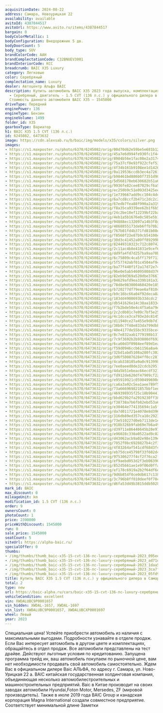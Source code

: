 ```yaml
---
acquisitionDate: 2024-08-22
address: Самара, Новоурицкая 22
availability: available
avitoId: 4387844517
avitoUrl: https://www.avito.ru/items/4387844517
bargain: 0
bodyColorMetallic: 1
bodyConfiguration: Внедорожник 5 дв.
bodyDoorCount: 5
body_type: SUV
brandColorCode: AAH
brandComplectationCode: C32BNUEV3001
brandInteriorCode: KCC
breadcrumb: BAIC X35 Luxury
category: Легковые
color: Серебряный
complectation_name: Luxury
dealer: Автоцентр Альфа BAIC
description: Купить автомобиль BAIC X35 2023 года выпуска, комплектация Luxury, цвет
  - Серебряный, двигатель - 1.5 CVT (136 л.с.) у официального дилера в г. Самара.
  Стоимость данного автомобиля BAIC X35 – 1545000
driveType: Передний
enginePower: 136
engineType: Бензин
engineVolume: 1499
folder_id: X35
gearboxType: Вариатор
h1: BAIC X35 1.5 CVT (136 л.с.)
id: 6245082, 6473632
image: https://cdn.alexsab.ru/b/baic/img/models/x35/colors/silver.png
images:
- https://s1.maxposter.ru/photo/6370/6245082/orig/00d70d62e59be5e681b1213eb3e095ee.jpg?sid=86
- https://s1.maxposter.ru/photo/6370/6245082/orig/45a7e6d994fe930fc1f44ed0e69ad71d.jpg?sid=86
- https://s1.maxposter.ru/photo/6370/6245082/orig/8904b56e1fac08e2a31748eb4ac1daa5.jpg?sid=86
- https://s1.maxposter.ru/photo/6370/6245082/orig/75a37cf0e93f922cfef534297393ca7f.jpg?sid=86
- https://s1.maxposter.ru/photo/6370/6245082/orig/4f34b161b9108ee1d142685d1ea05fd9.jpg?sid=86
- https://s1.maxposter.ru/photo/6370/6245082/orig/0a119536ccdb3ec4a7261a1cfabce0ee.jpg?sid=86
- https://s1.maxposter.ru/photo/6370/6245082/orig/b98461bd886b0f7351d90861b5e12cfd.jpg?sid=86
- https://s1.maxposter.ru/photo/6370/6245082/orig/5d568178eb630682b51a6cec0e89f7ba.jpg?sid=86
- https://s1.maxposter.ru/photo/6370/6245082/orig/9936fe82cee87029cf6a5374f521b16f.jpg?sid=86
- https://s1.maxposter.ru/photo/6370/6245082/orig/ec250b9c51e093d3425eec7f78a0dba2.jpg?sid=86
- https://s1.maxposter.ru/photo/6370/6245082/orig/1e739667add9cc104c4dda22416dbc9e.jpg?sid=86
- https://s1.maxposter.ru/photo/6370/6245082/orig/6a7cd8ccf2b471c2dc2c2c65cb54d426.jpg?sid=86
- https://s1.maxposter.ru/photo/6370/6245082/orig/67edb7fea88f990a2a3198f295872dcd.jpg?sid=86
- https://s1.maxposter.ru/photo/6370/6245082/orig/f8a35ca9339ee62b1f6b54052a26b44d.jpg?sid=86
- https://s1.maxposter.ru/photo/6370/6245082/orig/24c2be18ef12239bf22bae4e18c2c604.jpg?sid=86
- https://s1.maxposter.ru/photo/6370/6245082/orig/4eb1a5b1676e0c585e5b160662627062.jpg?sid=86
- https://s1.maxposter.ru/photo/6370/6245082/orig/94888ec132097a14b3f8dd4c18c59ad7.jpg?sid=86
- https://s1.maxposter.ru/photo/6370/6245082/orig/4868855173deb6ffb70b27d88f565bd7.jpg?sid=86
- https://s1.maxposter.ru/photo/6370/6245082/orig/767b01fd4b371fd81b08e0764715917c.jpg?sid=86
- https://s1.maxposter.ru/photo/6370/6245082/orig/f8560f23e87b9cb54100ea82bd84caca.jpg?sid=86
- https://s1.maxposter.ru/photo/6370/6245082/orig/30d3c41452a09ff89299b65a16388e58.jpg?sid=86
- https://s1.maxposter.ru/photo/6370/6245082/orig/82449310323c712c80742f3559621b27.jpg?sid=86
- https://s1.maxposter.ru/photo/6370/6245082/orig/2c11ac4b8e41831e9cef670d25f23fb1.jpg?sid=86
- https://s1.maxposter.ru/photo/6370/6245082/orig/dd9fa4fd7d257ba9aa70bbd70446156b.jpg?sid=86
- https://s1.maxposter.ru/photo/6370/6245082/orig/6c75809c4ca5ff179f713089ea25aaa5.jpg?sid=86
- https://s1.maxposter.ru/photo/6370/6245082/orig/5f57742abf01c4504af94c1b24f632be.jpg?sid=86
- https://s1.maxposter.ru/photo/6370/6245082/orig/ba77f448f1f2a17d72e744f07f9c0dfb.jpg?sid=86
- https://s1.maxposter.ru/photo/6370/6245082/orig/96e0e5ab546095808d376b9e71a67949.jpg?sid=86
- https://s1.maxposter.ru/photo/6370/6245082/orig/82eb9d369a520dbe376670c5d67876df.jpg?sid=86
- https://s1.maxposter.ru/photo/6370/6245082/orig/04629afd9ea339b181a32fdbdac3a2f8.jpg?sid=86
- https://s1.maxposter.ru/photo/6370/6245082/orig/78d8e983000460420e1859d73aa10387.jpg?sid=86
- https://s1.maxposter.ru/photo/6370/6245082/orig/b720277df79eae6af810cf0c36f73b0a.jpg?sid=86
- https://s1.maxposter.ru/photo/6370/6245082/orig/b9c16bc66a04f92deca8a1b3973948ba.jpg?sid=86
- https://s1.maxposter.ru/photo/6370/6245082/orig/183dd4900693b33dcdc2f72c86427962.jpg?sid=86
- https://s1.maxposter.ru/photo/6370/6245082/orig/db541626e14c30aa183344e1b84c7024.jpg?sid=86
- https://s1.maxposter.ru/photo/6370/6245082/orig/f7b2bde50e4c4f5a6a79edc27048cd79.jpg?sid=86
- https://s1.maxposter.ru/photo/6370/6245082/orig/2c2c0b01c7e09c7bf5e25527b8d6141d.jpg?sid=86
- https://s1.maxposter.ru/photo/6370/6245082/orig/4c1dcce3ca793e2dc814534f82c9c58d.jpg?sid=86
- https://s1.maxposter.ru/photo/6370/6245082/orig/d11940ce27a455e9db7d1833c736a930.jpg?sid=86
- https://s1.maxposter.ru/photo/6370/6245082/orig/38b0c7f48e833da799dbbd4021ca2bbd.jpg?sid=86
- https://s1.maxposter.ru/photo/6370/6245082/orig/40e4177de55bc9335bce451e9a8f1ebf.jpg?sid=86
- https://s1.maxposter.ru/photo/6370/6245082/orig/8c7e832aab1779198b137a8caeae9f34.jpg?sid=86
- https://s1.maxposter.ru/photo/6370/6473632/orig/7c9f3692b2b93800df692910d4dc28b9.jpg?sid=86
- https://s1.maxposter.ru/photo/6370/6473632/orig/6ca60d3f0984eef89d1ea1efe7e40d89.jpg?sid=86
- https://s1.maxposter.ru/photo/6370/6473632/orig/f59d0946ccb61156a8a4d2801d4e500a.jpg?sid=86
- https://s1.maxposter.ru/photo/6370/6473632/orig/32bd1abd5108a280fc3021b55ba871f2.jpg?sid=86
- https://s1.maxposter.ru/photo/6370/6473632/orig/3d6f500876284ff0cc28792be8fdbb25.jpg?sid=86
- https://s1.maxposter.ru/photo/6370/6473632/orig/4cab338105a9a0c913998f5350b6436d.jpg?sid=86
- https://s1.maxposter.ru/photo/6370/6473632/orig/7ee0aeed0de32cdcb295141f44cb29c0.jpg?sid=86
- https://s1.maxposter.ru/photo/6370/6473632/orig/4da5b51ebeac66ecdf32173abace6eb6.jpg?sid=86
- https://s1.maxposter.ru/photo/6370/6473632/orig/fd912de620df47909cf22d368c53c7c9.jpg?sid=86
- https://s1.maxposter.ru/photo/6370/6473632/orig/e95910921c0590499690d89feb9c9d79.jpg?sid=86
- https://s1.maxposter.ru/photo/6370/6473632/orig/ca6a3a92c5ea1aee789f53a3d379721e.jpg?sid=86
- https://s1.maxposter.ru/photo/6370/6473632/orig/73a666969821857bbf1ee7571cddf2da.jpg?sid=86
- https://s1.maxposter.ru/photo/6370/6473632/orig/469398935f25c18b90441fdecfd05971.jpg?sid=86
- https://s1.maxposter.ru/photo/6370/6473632/orig/bbd629b2fa2919230ff38e1908d1961b.jpg?sid=86
- https://s1.maxposter.ru/photo/6370/6473632/orig/f38738a7b6fb82ebd53a60339d9fbb3b.jpg?sid=86
- https://s1.maxposter.ru/photo/6370/6473632/orig/e30464e774135694c1a5f46b9d94dc8e.jpg?sid=86
- https://s1.maxposter.ru/photo/6370/6473632/orig/da7d011721e4078e8d396b6ceff5a3f6.jpg?sid=86
- https://s1.maxposter.ru/photo/6370/6473632/orig/316db89ed357ca10c2923087ab20ece8.jpg?sid=86
- https://s1.maxposter.ru/photo/6370/6473632/orig/73e510227d0eb7113de1ea1b166130b8.jpg?sid=86
- https://s1.maxposter.ru/photo/6370/6473632/orig/918b326b9fab69e7b6a49f55a40396a0.jpg?sid=86
- https://s1.maxposter.ru/photo/6370/6473632/orig/d39711e86446645b28e97e81afa9087a.jpg?sid=86
- https://s1.maxposter.ru/photo/6370/6473632/orig/e96028c330a0522ad9c0271832429fef.jpg?sid=86
- https://s1.maxposter.ru/photo/6370/6473632/orig/d43062acb9a02e98e139e25c85cf57ac.jpg?sid=86
- https://s1.maxposter.ru/photo/6370/6473632/orig/7052f0bc6928827b4c2f3e5f7e7c7841.jpg?sid=86
- https://s1.maxposter.ru/photo/6370/6473632/orig/4f83264af541cdf68d3fce8d74418ba4.jpg?sid=86
- https://s1.maxposter.ru/photo/6370/6473632/orig/eb75dce45798f33f602d42fd7712d489.jpg?sid=86
- https://s1.maxposter.ru/photo/6370/6473632/orig/975306277f4cf2f76ca2f9cbad02ff44.jpg?sid=86
- https://s1.maxposter.ru/photo/6370/6473632/orig/ef9aebd053d2f3eb06390a806a19e691.jpg?sid=86
- https://s1.maxposter.ru/photo/6370/6473632/orig/852d5661ae1e9f06d0ffaac4513865da.jpg?sid=86
- https://s1.maxposter.ru/photo/6370/6473632/orig/ef178c6919a2b2f64df6e0a16e548244.jpg?sid=86
- https://s1.maxposter.ru/photo/6370/6473632/orig/9d6b854f0ce0db617c13876931cca94f.jpg?sid=86
- https://s1.maxposter.ru/photo/6370/6473632/orig/3c796b8ff010deef0f70c6d740318f9f.jpg?sid=86
- https://s1.maxposter.ru/photo/6370/6473632/orig/d6fa53d49b3815ddb5028812ffa7c5a2.jpg?sid=86
mark_id: BAIC
max_discount: 0
mileageUnit: km
modification_id: 1.5 CVT (136 л.с.)
order: 9
ownersCount: 0
photoCount: 1
price: 2390000
priceWithDiscount: 1545000
run: 0
sale_price: 1545000
seatCount: 5
siteUrl: https://alpha-baic.ru/
specialOffer: 0
thumbs:
- /img/thumbs/thumb_baic-x35-15-cvt-136-лс-luxury-серебряный-2023_095ee_0.webp
- /img/thumbs/thumb_baic-x35-15-cvt-136-лс-luxury-серебряный-2023_ad71d_1.webp
- /img/thumbs/thumb_baic-x35-15-cvt-136-лс-luxury-серебряный-2023_1daa5_2.webp
- /img/thumbs/thumb_baic-x35-15-cvt-136-лс-luxury-серебряный-2023_3ca7f_3.webp
- /img/thumbs/thumb_baic-x35-15-cvt-136-лс-luxury-серебряный-2023_05fd9_4.webp
title: Купить BAIC X35 1.5 CVT (136 л.с.) у официального дилера в Самаре
total: 2
type: new
url: https://baic-alpha.ru/cars/baic-x35-15-cvt-136-лс-luxury-серебряный-2023/
vehicleCondition: excellent
vin: XWDALUBC9P0001657
vin_hidden: XWDAL-1657, XWDAL-1697
vin_list: XWDALUBC9P0001657, XWDALUBCXP0001697
wheel: Левый
year: 2023
---
```

Специальная цена! Успейте приобрести автомобиль из наличия с максимальными выгодами. Подробности узнавайте в отделе продаж. Если Вас интересует автомобиль в другом цвете и комплектациях, обращайтесь в отдел продаж. Все автомобили представлены на тест драйве. Действуют льготные условия по кредитованию. Запущена программа трейд ин, ваш автомобиль покупаем по рыночной цене, вам нет необходимости продавать свой автомобиль самостоятельно. Ждем Вас в официальном дилере Baic АЛЬФА, по адресу г. Самара, ул. Ново-Урицкая 22 а. BAIC китайская государственная холдинговая компания, объединяющая несколько автомобилестроительных и машиностроительных предприятий. Baic в Китае производит на своих заводах автомобили Hyundai,Foton Motor, Mersedes, ZF (мировой производитель). Также в июле 2019 года BAIC Group и канадская корпорация Magna International создали совместное предприятие.
Соответствует минимальной длине
Заметки